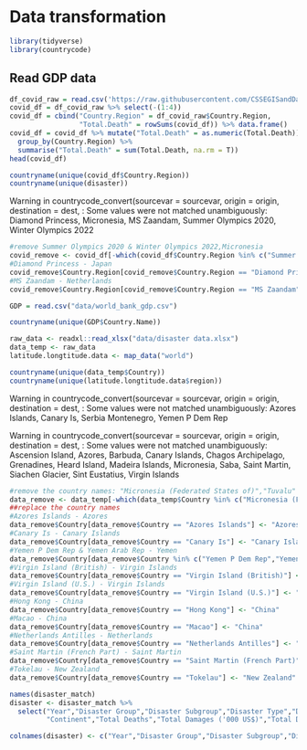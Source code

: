 # Data transformation

```r
library(tidyverse)
library(countrycode)
```

## Read GDP data
```r
df_covid_raw = read.csv('https://raw.githubusercontent.com/CSSEGISandData/COVID-19/master/csse_covid_19_data/csse_covid_19_time_series/time_series_covid19_deaths_global.csv')
covid_df = df_covid_raw %>% select(-(1:4)) 
covid_df = cbind("Country.Region" = df_covid_raw$Country.Region, 
                 "Total.Death" = rowSums(covid_df)) %>% data.frame()
covid_df = covid_df %>% mutate("Total.Death" = as.numeric(Total.Death)) %>% 
  group_by(Country.Region) %>% 
  summarise("Total.Death" = sum(Total.Death, na.rm = T))
head(covid_df)
```

```r
countryname(unique(covid_df$Country.Region))
countryname(unique(disaster))
```
Warning in countrycode_convert(sourcevar = sourcevar, origin = origin, destination = dest,  :
  Some values were not matched unambiguously: Diamond Princess, Micronesia, MS Zaandam, Summer Olympics 2020, Winter Olympics 2022
  
```r
#remove Summer Olympics 2020 & Winter Olympics 2022,Micronesia
covid_remove <- covid_df[-which(covid_df$Country.Region %in% c("Summer Olympics 2020", "Winter Olympics 2022", "Micronesia")),]
#Diamond Princess - Japan
covid_remove$Country.Region[covid_remove$Country.Region == "Diamond Princess"] <- "Japan"
#MS Zaandam - Netherlands
covid_remove$Country.Region[covid_remove$Country.Region == "MS Zaandam"] <- "Netherlands"
```

```r
GDP = read.csv("data/world_bank_gdp.csv")
```

```r
countryname(unique(GDP$Country.Name))
```

```r
raw_data <- readxl::read_xlsx("data/disaster data.xlsx")
data_temp <- raw_data
latitude.longtitude.data <- map_data("world")
```

```r
countryname(unique(data_temp$Country))
countryname(unique(latitude.longtitude.data$region))
```
Warning in countrycode_convert(sourcevar = sourcevar, origin = origin, destination = dest,  :
  Some values were not matched unambiguously: Azores Islands, Canary Is, Serbia Montenegro, Yemen P Dem Rep

Warning in countrycode_convert(sourcevar = sourcevar, origin = origin, destination = dest,  :
  Some values were not matched unambiguously: Ascension Island, Azores, Barbuda, Canary Islands, Chagos Archipelago, Grenadines, Heard Island, Madeira Islands, Micronesia, Saba, Saint Martin, Siachen Glacier, Sint Eustatius, Virgin Islands

```r
#remove the country names: "Micronesia (Federated States of)","Tuvalu"
data_remove <- data_temp[-which(data_temp$Country %in% c("Micronesia (Federated States of)","Tuvalu")),]
##replace the country names
#Azores Islands - Azores
data_remove$Country[data_remove$Country == "Azores Islands"] <- "Azores"
#Canary Is - Canary Islands
data_remove$Country[data_remove$Country == "Canary Is"] <- "Canary Islands"
#Yemen P Dem Rep & Yemen Arab Rep - Yemen
data_remove$Country[data_remove$Country %in% c("Yemen P Dem Rep","Yemen Arab Rep")] <- "Yemen"
#Virgin Island (British) - Virgin Islands
data_remove$Country[data_remove$Country == "Virgin Island (British)"] <- "Virgin Islands"
#Virgin Island (U.S.) - Virgin Islands
data_remove$Country[data_remove$Country == "Virgin Island (U.S.)"] <- "Virgin Islands"
#Hong Kong - China
data_remove$Country[data_remove$Country == "Hong Kong"] <- "China"
#Macao - China
data_remove$Country[data_remove$Country == "Macao"] <- "China"
#Netherlands Antilles - Netherlands
data_remove$Country[data_remove$Country == "Netherlands Antilles"] <- "Netherlands"
#Saint Martin (French Part) - Saint Martin
data_remove$Country[data_remove$Country == "Saint Martin (French Part)"] <- "Saint Martin"
#Tokelau - New Zealand
data_remove$Country[data_remove$Country == "Tokelau"] <- "New Zealand"
```

```r
names(disaster_match)
disaster <- disaster_match %>%
  select("Year","Disaster Group","Disaster Subgroup","Disaster Type","Disaster Subtype","Country","ISO","Region",
         "Continent","Total Deaths","Total Damages ('000 US$)","Total Damages, Adjusted ('000 US$)")

colnames(disaster) <- c("Year","Disaster Group","Disaster Subgroup","Disaster Type","Disaster Subtype","Country","ISO","Region","Continent","Total Deaths","Total Damages","Total Damages Adjusted")
```